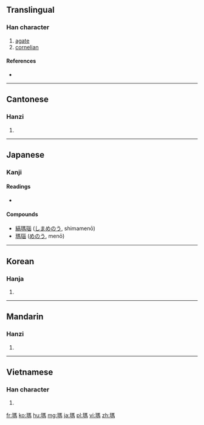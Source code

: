 {{also|玛}}
==Translingual==

===Han character===
{{Han char|rn=96|rad=玉|as=10|sn=14|four=1112<sub>7</sub>|canj=一土尸手火 (MGSQF)}}

# [[agate]]
# [[cornelian]]

====References====
* {{Han ref|kx=0739.090|dkj=21156|dj=1149.140|hdz=21130.090|uh=746A|ud=29802|bh=BABF|bd=47807}}

----

==Cantonese==

===Hanzi===
{{yue-hanzi|jyut=maa5|y=ma5|sim=玛}}

# {{defn|lang=yue|sort=玉10}}

----

==Japanese==

===Kanji===
{{head|ja|kanji|sc=Jpan|cat=kanji}}{{attention|ja|needs inflection template}}

====Readings====
* {{ja-readings|on=[[ば]] (ba), [[め]] (me)}}

====Compounds====
* [[縞瑪瑙]] ([[しまめのう]], shimamenō)
* [[瑪瑙]] ([[めのう]], menō)

----

==Korean==

===Hanja===
{{ko-hanja|hangeul=마|eumhun=|rv=ma|mr=ma|y=ma}}

# {{defn|lang=ko|sort=玉10}}

----

==Mandarin==

===Hanzi===
{{cmn-hanzi|sim=玛|pin=[[mǎ]] ([[ma3]]), [[tiàn]] ([[tian4]])|wg=ma<sup>3</sup>, t'ien<sup>4</sup>}}

# {{defn|lang=cmn|sort=玉10}}

----

==Vietnamese==

===Han character===
{{vi-hantu|[[mã]], [[mẽ]]|rs=玉10}}

# {{defn|lang=vi|sort=玉10}}

[[fr:瑪]]
[[ko:瑪]]
[[hu:瑪]]
[[mg:瑪]]
[[ja:瑪]]
[[pl:瑪]]
[[vi:瑪]]
[[zh:瑪]]